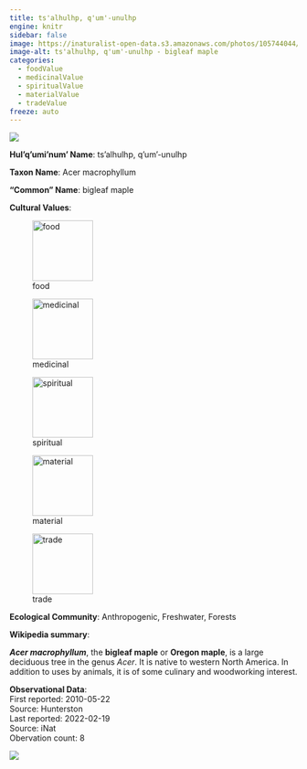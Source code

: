 ```yaml
---
title: ts'alhulhp, q'um'-unulhp
engine: knitr
sidebar: false
image: https://inaturalist-open-data.s3.amazonaws.com/photos/105744044/medium.jpeg
image-alt: ts'alhulhp, q'um'-unulhp - bigleaf maple
categories:
  - foodValue
  - medicinalValue
  - spiritualValue
  - materialValue
  - tradeValue
freeze: auto
---
```

![](https://inaturalist-open-data.s3.amazonaws.com/photos/105744044/medium.jpeg){fig-alt="ts'alhulhp, q'um'-unulhp - bigleaf maple"}

**Hul'q'umi'num' Name**: ts'alhulhp, q'um'-unulhp



**Taxon Name**: Acer macrophyllum

**"Common" Name**: bigleaf maple

**Cultural Values**:  

::: {layout-nrow=1 style="width:60%"}
![food](/files/food.svg){width=106px}

![medicinal](/files/medicinal.svg){width=106px}

![spiritual](/files/spiritual.svg){width=106px}

![material](/files/material.svg){width=106px}

![trade](/files/trade.svg){width=106px}
:::

**Ecological Community**: Anthropogenic, Freshwater, Forests

**Wikipedia summary**:  
<p class="mw-empty-elt">
</p>

<p><i><b>Acer macrophyllum</b></i>, the <b>bigleaf maple</b> or <b>Oregon maple</b>, is a large deciduous tree in the genus <i>Acer</i>. It is native to western North America. In addition to uses by animals, it is of some culinary and woodworking interest.


**Observational Data**:   
First reported: 2010-05-22  
Source: Hunterston  
Last reported: 2022-02-19  
Source: iNat  
Obervation count: 8

![](community_dist.png)
